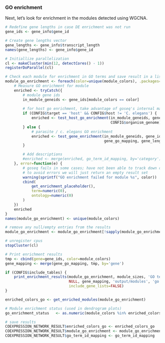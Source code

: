 ### GO enrichment

Next, let's look for enrichment in the modules detected using WGCNA.

```r
# Redefine gene lengths in case DE enrichment was not run
gene_ids <- gene_info$gene_id

# Create gene lengths vector
gene_lengths <- gene_info$transcript_length
names(gene_lengths) <- gene_info$gene_id
```

```r
# Initiallize parallelization
cl <- makeCluster(min(12, detectCores() - 1))
registerDoParallel(cl)

# Check each module for enrichment in GO terms and save result in a list
module_go_enrichment <- foreach(color=unique(module_colors), .packages=c('goseq')) %dopar% {
    # Measure GO enrichment for module
    enriched <- tryCatch({
        # module gene ids
        in_module_geneids <- gene_ids[module_colors == color]
    
        # for host go enrichment, take advantage of goseq's internal mapping
        if (CONFIG$target == 'host' && CONFIG$host != 'C. elegans') {
            enriched <- test_host_go_enrichment(in_module_geneids, gene_ids,
                                                CONFIG$organism_genome)
        } else {
            # parasite / c. elegans GO enrichment
            enriched <- test_gene_enrichment(in_module_geneids, gene_ids,
                                             gene_go_mapping, gene_lengths)
        }

        # Add descriptions
        #enriched <- merge(enriched, go_term_id_mapping, by='category')
    }, error=function(e) {
        # goseq fails in some cases; have not been able to track down cause yet
        # to avoid errors we will just return an empty result set
        warning(sprintf("GO enrichment failed for module %s", color))
        cbind(
            get_enrichment_placeholder(),
            term=numeric(0),
            ontology=numeric(0)
        )
    })
    enriched
}
names(module_go_enrichment) <- unique(module_colors)

# remove any null/empty entries from the results
module_go_enrichment <- module_go_enrichment[!sapply(module_go_enrichment, is.null)]

# unregister cpus
stopCluster(cl)
```

```r
# Print enrichment results
tmp <- cbind(gene=gene_ids, color=module_colors)
gene_mapping <- merge(gene_go_mapping, tmp, by='gene')

if (CONFIG$include_tables) {
    print_enrichment_results(module_go_enrichment, module_sizes, 'GO terms',
                             NULL, gene_mapping, 'output/modules', 'go',
                             include_gene_lists=FALSE)
}

enriched_colors_go <- get_enriched_modules(module_go_enrichment)

# Module enrichment status (used in dendrogram plots)
go_enrichment_status   <- as.numeric(module_colors %in% enriched_colors_go)

# save results
COEXPRESSION_NETWORK_RESULT$enriched_colors_go <- enriched_colors_go
COEXPRESSION_NETWORK_RESULT$module_go_enrichment <- module_go_enrichment
COEXPRESSION_NETWORK_RESULT$go_term_id_mapping <- go_term_id_mapping
```
